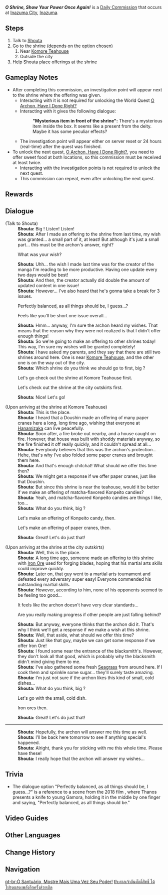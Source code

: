 {{Quest Infobox
|id            = 22028
|type          = Commission
|image         = Commission O Archon, Hear Me!.png
|npc           = Shouta
|startLocation = [[Inazuma City]], [[Inazuma]]
|region        = Inazuma
|area          = Narukami Island
|subarea       = Inazuma City
|characters    = Shouta; Traveler
|requirement   = <!-- unsure so I'm leaving this empty, but I got 'O Archon, Hear Me' before this so maybeeee-->
|otherRewards  = *AR-Dependent Rewards <!-- AR 56- got 10 primos, 250 AR exp, 6675 Mora, 60 frexp, 3 MEO's (out of 1-4) and 0 normal ores out of (0-1)-->
|prev          = O Archon, Hear Me!
|next          = O Archon, Have I Done Right?
}}
'''''O Shrine, Show Your Power Once Again!''''' is a [[Daily Commission]] that occurs at [[Inazuma City]], [[Inazuma]].
==Steps==
#Talk to [[Shouta]]
#Go to the shrine (depends on the option chosen)
## Near [[Komore Teahouse]]
## Outside the city
# Help Shouta place offerings at the shrine

==Gameplay Notes==
* After completing this commission, an investigation point will appear next to the shrine where the offering was given.
** Interacting with it is not required for unlocking the World Quest [[O Archon, Have I Done Right?]]
** Interacting with it gives the following dialogue:
**: '''"Mysterious item in front of the shrine":''' There's a mysterious item inside the box. It seems like a present from the deity. Maybe it has some peculiar effects?
** The investigation point will appear either on server reset or 24 hours (real-time) after the quest was finished.
* To unlock the next quest, [[O Archon, Have I Done Right?]], you need to offer sweet food at both locations, so this commission must be received at least twice.
** Interacting with the investigation points is not required to unlock the next quest.
** This commission can repeat, even after unlocking the next quest.

==Rewards==
{{Commission Rewards|full}}

==Dialogue==
{{Quest Description|Having seemingly obtained a reply from a deity, Shouta hopes that the shrine can show its power once again...}}
{{Dialogue Start}}
;(Talk to Shouta)
:'''Shouta:''' Big {{MC|bro|sis|mc=1}}! Listen! Listen!
:'''Shouta:''' After I made an offering to the shrine from last time, my wish was granted... a small part of it, at least! But although it's just a small part... this must be the archon's answer, right?
:{{DIcon}} What was your wish?
:'''Shouta:''' Uhh... the wish I made last time was for the creator of the manga I'm reading to be more productive. Having one update every two days would be best!
:'''Shouta:''' And then, the creator actually did double the amount of updated content in one issue!
:'''Shouta:''' However... I've also heard that he's gonna take a break for 3 issues.
:{{DIcon}} Perfectly balanced, as all things should be, I guess...?
:{{DIcon}} Feels like you'll be short one issue overall...
:'''Shouta:''' Hmm... anyway, I'm sure the archon heard my wishes. That means that the reason why they were not realized is that I didn't offer enough things!
:'''Shouta:''' So we're going to make an offering to other shrines today! This way, I'm sure my wishes will be granted completely!
:'''Shouta:''' I have asked my parents, and they say that there are still two shrines around here. One is near [[Komore Teahouse]], and the other one is on the way out of the city.
:'''Shouta:''' Which shrine do you think we should go to first, big {{MC|bro|sis|mc=1}}?
:{{DIcon}} Let's go check out the shrine at Komore Teahouse first.
:{{DIcon}} Let's check out the shrine at the city outskirts first.
:'''Shouta:''' Nice! Let's go!

;(Upon arriving at the shrine at Komore Teahouse)
:'''Shouta:''' This is the place.
:'''Shouta:''' I heard that a Doushin made an offering of many paper cranes here a long, long time ago, wishing that everyone at [[Hanamizaka]] can live peacefully.
:'''Shouta:''' Soon after, a fire broke out nearby, and a house caught on fire. However, that house was built with shoddy materials anyway, so the fire finished it off really quickly, and it couldn't spread at all...
:'''Shouta:''' Everybody believes that this was the archon's protection... Hehe, that's why I've also folded some paper cranes and brought them here.
:'''Shouta:''' And that's enough chitchat! What should we offer this time then?
:'''Shouta:''' We might get a response if we offer paper cranes, just like that Doushin.
:'''Shouta:''' But since this shrine is near the teahouse, would it be better if we make an offering of matcha-flavored Konpeito candies?
:'''Shouta:''' Yeah, and matcha-flavored Konpeito candies are things I like, too...
:'''Shouta:''' What do you think, big {{MC|bro|sis|mc=1}}?
:{{DIcon}} Let's make an offering of Konpeito candy, then.
:{{DIcon}} Let's make an offering of paper cranes, then.
:'''Shouta:''' Great! Let's do just that!

;(Upon arriving at the shrine at the city outskirts)
:'''Shouta:''' Well, this is the place.
:'''Shouta:''' A long time ago, someone made an offering to this shrine with [[White Iron Chunk|Iron Ore]] used for forging blades, hoping that his martial arts skills could improve quickly.
:'''Shouta:''' Later on, that guy went to a martial arts tournament and defeated every adversary super easy! Everyone commended his outstanding martial skills.
:'''Shouta:''' However, according to him, none of his opponents seemed to be feeling too good...
:{{DIcon}} It feels like the archon doesn't have very clear standards...
:{{DIcon}} Are you really making progress if other people are just falling behind?
:'''Shouta:''' But anyway, everyone thinks that the archon did it. That's why I think we'll get a response if we make a wish at this shrine.
:'''Shouta:''' Well, that aside, what should we offer this time?
:'''Shouta:''' Just like that guy, maybe we can get some response if we offer Iron Ore!
:'''Shouta:''' I found some near the entrance of the blacksmith's. However, they don't look all that good, which is probably why the blacksmith didn't mind giving them to me.
:'''Shouta:''' I've also gathered some fresh [[Seagrass]] from around here. If I cook them and sprinkle some sugar... they'll surely taste amazing.
:'''Shouta:''' I'm just not sure if the archon likes this kind of small, cold dishes...
:'''Shouta:''' What do you think, big {{MC|bro|sis|mc=1}}?
:{{DIcon}} Let's go with the small, cold dish.
:{{DIcon}} Iron ores then.
:'''Shouta:''' Great! Let's do just that!

----
:{{Black Screen|''After preparing everything with Shouta, makes an offering at the shrine.''}}
:'''Shouta:''' Hopefully, the archon will answer me this time as well.
:'''Shouta:''' I'll be back here tomorrow to see if anything special's happened.
:'''Shouta:''' Alright, thank you for sticking with me this whole time. Please have these!
:'''Shouta:''' I really hope that the archon will answer my wishes...
{{Dialogue End}}

==Trivia==
* The dialogue option "Perfectly balanced, as all things should be, I guess...?" is a reference to a scene from the 2018 film ''{{w|Avengers: Infinity War}}'', where Thanos presents a knife to young Gamora, holding it in the middle by one finger and saying, "Perfectly balanced, as all things should be."

==Video Guides==
{{EVT
|video1   = https://youtu.be/TLLD6rPkRPo
|caption1 = "O Shrine, Show Your Power Once Again!" Guide
}}

==Other Languages==
{{Other Languages
|en      = O Shrine, Show Your Power Once Again!
|zhs     = 神龛啊，再次显灵吧！
|zhs_rm  = Shénkān A, Zàicì Xiǎnlíng Ba!
|zht     = 神龕啊，再次顯靈吧！
|zht_rm  = Shénkān A, Zàicì Xiǎnlíng Ba!
|zh_tl   = 
|ja      = 祠よ、もう一度姿を現してください！
|ja_rm   = Hokora yo, Mou Ichido Sugata wo Arawashite Kudasai!
|ja_tl   = O Shrine, Show Yourself Once Again!
|ko      = 감실아, 다시 한번 나타나 줘!
|ko_rm   = Gamsila, Dasi Hanbeon Natana Jwo!
|ko_tl   = Shrine, Please Appear Again!
|es      = Oh, altar, ¡múestrame tu poder!
|es_tl   = Oh, altar, show me your power!
|fr      = Autel sacré, montre à nouveau ta toute puissance !
|fr_tl   = Sacred Altar, Show Your Almightiness Once Again!
|ru      = Священный алтарь, яви мне своё могущество!
|ru_tl   = Sacred Altar, Show Me Your Power!
|th      = ศาลเจ้าอันศักดิ์สิทธิ์ ได้โปรดแสดงพลังอีกครั้งด้วยเถิด!
|th_rm   = 
|th_tl   = Sacred Shrine, Please Show Your Power Again!
|vi      = Miếu Thờ Hiển Linh Nào!
|vi_tl   = 
|de      = O Schrein, zeige deine Macht noch einmal!
|de_tl   = O Shrine, Show Your Power Once Again!
|id      = Oh Kuil Sang Dewa, Tunjukkan Kekuatanmu Lagi!
|id_tl   = Oh The God's Shrine, Show Your Power Once Again!
|pt      = Ó Santuário, Mostre Mais Uma Vez Seu Poder!
|pt_tl   = 
|tr      = Ey Tapınak, Gücünü Bir Kez Daha Göster!
|tr_tl   = O Temple, Show Your Power Once More!
|it      = Oh, santuario, mostrami ancora il tuo potere!
|it_tl   = 
}}

==Change History==
{{Change History|2.0}}

==Navigation==
{{Commission Navbox|Inazuma|In Series}}

[[pt-br:Ó Santuário, Mostre Mais Uma Vez Seu Poder!]]
[[th:ศาลเจ้าอันศักดิ์สิทธิ์ ได้โปรดแสดงพลังอีกครั้งด้วยเถิด]]